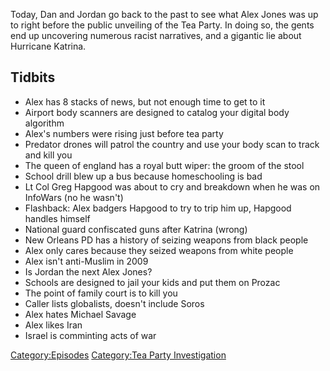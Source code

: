 {{DEFAULTSORT:
    #_EPISODE_0194:February 22-24, 2009
}}{{Episode
    | title             = February 22-24, 2009
    | caption           = [https://knowledgefight.libsyn.com/knowledge-fight-february-22-24-2009 Listen to this episode on Libsyn]
    | episodeNumber     = 194
    | length            = 02:00:53
    | airDate           = August 17, 2018
    | coverageStartDate = February 22, 2009
    | coverageEndDate   = February 24, 2009
    | episodeType       = [[:Category:Tea Party Investigation|Tea Party Investigation]]
    | appearance        = [[Lt Col Greg Hapgood]], [[Caller]], [[George Soros]], [[Michael Savage]]
    | oocDrop           = How's your 401K?
    | previousEpisode   = [[193: Big Skeletons and Pencil Ink]]
    | nextEpisode       = [[195: August 17, 2018]]
}}

{{Stub}}

Today, Dan and Jordan go back to the past to see what Alex Jones was up to right before the public unveiling of the Tea Party. In doing so, the gents end up uncovering numerous racist narratives, and a gigantic lie about Hurricane Katrina.

==Tidbits==

*Alex has 8 stacks of news, but not enough time to get to it
*Airport body scanners are designed to catalog your digital body algorithm
*Alex's numbers were rising just before tea party
*Predator drones will patrol the country and use your body scan to track and kill you
*The queen of england has a royal butt wiper: the groom of the stool
*School drill blew up a bus because homeschooling is bad
*Lt Col Greg Hapgood was about to cry and breakdown when he was on InfoWars (no he wasn't)
*Flashback: Alex badgers Hapgood to try to trip him up, Hapgood handles himself
*National guard confiscated guns after Katrina (wrong)
*New Orleans PD has a history of seizing weapons from black people
*Alex only cares because they seized weapons from white people
*Alex isn't anti-Muslim in 2009
*Is Jordan the next Alex Jones?
*Schools are designed to jail your kids and put them on Prozac
*The point of family court is to kill you
*Caller lists globalists, doesn't include Soros
*Alex hates Michael Savage
*Alex likes Iran
*Israel is comminting acts of war

[[Category:Episodes]]
[[Category:Tea Party Investigation]]
